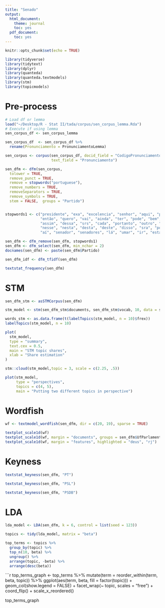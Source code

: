 ```yaml
---
title: "Senado"
output:
  html_document:
    theme: journal
    toc: yes
  pdf_document:
    toc: yes
---
```


```r
knitr::opts_chunk$set(echo = TRUE)
```

```r
library(tidyverse)
library(tidytext)
library(dplyr)
library(quanteda)
library(quanteda.textmodels)
library(stm)
library(topicmodels)
```

# Pre-process

```r
# Load df or lemma
load("~/Desktop/R - Stat II/tada/corpus/sen_corpus_lemma.Rda") 
# Execute if using lemma
sen_corpus_df <- sen_corpus_lemma 

sen_corpus_df  <- sen_corpus_df %>% 
  rename(Pronunciamento = PronunciamentoLemma)
```


```r
sen_corpus <- corpus(sen_corpus_df, docid_field = "CodigoPronunciamento", 
                     text_field = "Pronunciamento")
```


```r
sen_dfm <- dfm(sen_corpus,
  tolower = TRUE,
  remove_punct = TRUE,
  remove = stopwords("portuguese"),
  remove_numbers = TRUE,
  removeSeparators = TRUE,
  remove_symbols = TRUE,
  stem = FALSE,  groups = "Partido")


stopwords1 <- c("presidente", "exa", "excelencia", "senhor", "aqui", "porque", "ser",
                "então", "quero", "vai", "ainda", "ter", "pode", "bem", "obrigado",
                "assim", "dessa", "srs", "cada", "portanto", "outro", "toda", "além", 
                "nesse", "nesta", "desta", "deste", "disso", "sra", "pois", "nó", "sr",
                "aí", "senador", "senadores", "lá", "umar", "ir", "estar", "pelar", "querer", "fazer", "dizer", "vir", "haver", "todo", "dar", "falar", "ver", "parir")

sen_dfm <- dfm_remove(sen_dfm, stopwords1)
sen_dfm <- dfm_select(sen_dfm, min_nchar = 2)
docnames(sen_dfm) <- paste(sen_dfm$Partido)
```

```r
sen_dfm_idf <- dfm_tfidf(sen_dfm)
```

```r
textstat_frequency(sen_dfm)
```


# STM

```r
sen_dfm_stm <- asSTMCorpus(sen_dfm)

stm_model <- stm(sen_dfm_stm$documents, sen_dfm_stm$vocab, 10, data = sen_dfm_stm$data, seed = 123)
```

```r
words_stm <- as.data.frame(t(labelTopics(stm_model, n = 10)$frex))
labelTopics(stm_model, n = 10)
```
 
```r
plot(
  stm_model,
  type = "summary",
  text.cex = 0.5,
  main = "STM topic shares",
  xlab = "Share estimation"
)
```

```r
stm::cloud(stm_model,topic = 3, scale = c(2.25, .5))
```

```r
plot(stm_model,
     type = "perspectives",
     topics = c(4, 5),
     main = "Putting two different topics in perspective")
```


# Wordfish 

```r
wf <- textmodel_wordfish(sen_dfm, dir = c(20, 19), sparse = TRUE)
```

```r
textplot_scale1d(wf)
textplot_scale1d(wf, margin = "documents", groups = sen_dfm$UfParlamentarNaData)
textplot_scale1d(wf, margin = "features", highlighted = "deus", "rj")
```


# Keyness

```r
textstat_keyness(sen_dfm, "PT")
```
```r
textstat_keyness(sen_dfm, "PSL")
```
```r
textstat_keyness(sen_dfm, "PSDB")
```
# LDA

```r
lda_model <- LDA(sen_dfm, k = 6, control = list(seed = 123))
```


```r
topics <- tidy(lda_model, matrix = "beta")

top_terms <- topics %>%
  group_by(topic) %>%
  top_n(10, beta) %>%
  ungroup() %>%
  arrange(topic, -beta) %>% 
  arrange(desc(beta))
```


```r
top_terms_graph <- top_terms %>%
  mutate(term = reorder_within(term, beta, topic)) %>%
  ggplot(aes(term, beta, fill = factor(topic))) +
  geom_col(show.legend = FALSE) +
  facet_wrap(~ topic, scales = "free") +
  coord_flip() +
  scale_x_reordered()

top_terms_graph